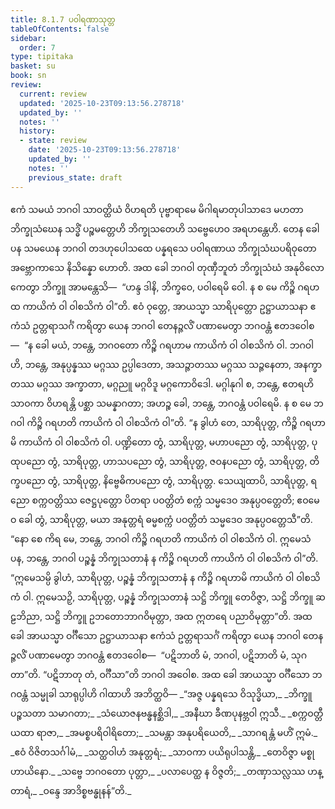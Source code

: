 ```yaml
---
title: 8.1.7 ပဝါရဏာသုတ္တ
tableOfContents: false
sidebar:
  order: 7
type: tipitaka
basket: su
book: sn
review:
  current: review
  updated: '2025-10-23T09:13:56.278718'
  updated_by: ''
  notes: ''
  history:
  - state: review
    date: '2025-10-23T09:13:56.278718'
    updated_by: ''
    notes: ''
    previous_state: draft
---
```



<ReviewStatus review={frontmatter.review} showDetails={true} />

<HypothesisAnnotation frontmatter={frontmatter} />

<DynamicBreadcrumb />

<Division number="215" book="sn" e="ch" v="18" p="310">

<Paragraph number="1336" book="sn">
ဧကံ သမယံ ဘဂဝါ သာဝတ္ထိယံ ဝိဟရတိ ပုဗ္ဗာရာမေ မိဂါရမာတုပါသာဒေ မဟတာ ဘိက္ခုသံဃေန သဒ္ဓိံ ပဉ္စမတ္တေဟိ ဘိက္ခုသတေဟိ သဗ္ဗေဟေဝ အရဟန္တေဟိ. တေန ခေါ ပန သမယေန ဘဂဝါ တဒဟုပေါသထေ ပန္နရသေ ပဝါရဏာယ ဘိက္ခုသံဃပရိဝုတော အဗ္ဘောကာသေ နိသိန္နော ဟောတိ. အထ ခေါ ဘဂဝါ တုဏှီဘူတံ ဘိက္ခုသံဃံ အနုဝိလောကေတွာ ဘိက္ခူ အာမန္တေသိ—  “ဟန္ဒ ဒါနိ, ဘိက္ခဝေ, ပဝါရေမိ ဝေါ. န စ မေ ကိဉ္စိ ဂရဟထ ကာယိကံ ဝါ ဝါစသိကံ ဝါ”တိ.
</Paragraph>

<Paragraph number="1337" book="sn">
ဧဝံ ဝုတ္တေ, အာယသ္မာ သာရိပုတ္တော ဥဋ္ဌာယာသနာ ဧကံသံ ဥတ္တရာသင်္ဂံ ကရိတွာ ယေန ဘဂဝါ တေနဉ္ဇလိံ ပဏာမေတွာ ဘဂဝန္တံ ဧတဒဝေါစ—  “န ခေါ မယံ, ဘန္တေ, ဘဂဝတော ကိဉ္စိ ဂရဟာမ ကာယိကံ ဝါ ဝါစသိကံ ဝါ. ဘဂဝါ ဟိ, ဘန္တေ, အနုပ္ပန္နဿ မဂ္ဂဿ ဥပ္ပါဒေတာ, အသဉ္ဇာတဿ မဂ္ဂဿ သဉ္ဇနေတာ, အနက္ခာတဿ မဂ္ဂဿ အက္ခာတာ, မဂ္ဂညူ မဂ္ဂဝိဒူ မဂ္ဂကောဝိဒေါ. မဂ္ဂါနုဂါ စ, ဘန္တေ, ဧတရဟိ သာဝကာ ဝိဟရန္တိ ပစ္ဆာ သမန္နာဂတာ; အဟဉ္စ ခေါ, ဘန္တေ, ဘဂဝန္တံ ပဝါရေမိ. န စ မေ ဘဂဝါ ကိဉ္စိ ဂရဟတိ ကာယိကံ ဝါ ဝါစသိကံ ဝါ”တိ.
</Paragraph>

<Paragraph number="1338" book="sn">
“န ခွါဟံ တေ, သာရိပုတ္တ, ကိဉ္စိ ဂရဟာမိ ကာယိကံ ဝါ ဝါစသိကံ ဝါ. ပဏ္ဍိတော တွံ, သာရိပုတ္တ, မဟာပညော တွံ, သာရိပုတ္တ, ပုထုပညော တွံ, သာရိပုတ္တ, ဟာသပညော တွံ, သာရိပုတ္တ, ဇဝနပညော တွံ, သာရိပုတ္တ, တိက္ခပညော တွံ, သာရိပုတ္တ, နိဗ္ဗေဓိကပညော တွံ, သာရိပုတ္တ. သေယျထာပိ, သာရိပုတ္တ, ရညော စက္ကဝတ္တိဿ ဇေဋ္ဌပုတ္တော ပိတရာ ပဝတ္တိတံ စက္ကံ သမ္မဒေဝ အနုပ္ပဝတ္တေတိ; ဧဝမေဝ ခေါ တွံ, သာရိပုတ္တ, မယာ အနုတ္တရံ ဓမ္မစက္ကံ ပဝတ္တိတံ သမ္မဒေဝ အနုပ္ပဝတ္တေသီ”တိ.
</Paragraph>

<Paragraph number="1339" book="sn">
“နော စေ ကိရ မေ, ဘန္တေ, ဘဂဝါ ကိဉ္စိ ဂရဟတိ ကာယိကံ ဝါ ဝါစသိကံ ဝါ. ဣမေသံ ပန, ဘန္တေ, ဘဂဝါ ပဉ္စန္နံ ဘိက္ခုသတာနံ န ကိဉ္စိ ဂရဟတိ ကာယိကံ ဝါ ဝါစသိကံ ဝါ”တိ. “ဣမေသမ္ပိ ခွါဟံ, သာရိပုတ္တ, ပဉ္စန္နံ ဘိက္ခုသတာနံ န ကိဉ္စိ ဂရဟာမိ ကာယိကံ ဝါ ဝါစသိကံ ဝါ. ဣမေသဉှိ, သာရိပုတ္တ, ပဉ္စန္နံ ဘိက္ခုသတာနံ သဋ္ဌိ ဘိက္ခူ တေဝိဇ္ဇာ, သဋ္ဌိ ဘိက္ခူ ဆဠဘိညာ, သဋ္ဌိ ဘိက္ခူ ဥဘတောဘာဂဝိမုတ္တာ, အထ ဣတရေ ပညာဝိမုတ္တာ”တိ.
</Paragraph>

<Paragraph number="1340" book="sn">
အထ ခေါ အာယသ္မာ ဝင်္ဂီသော ဥဋ္ဌာယာသနာ ဧကံသံ ဥတ္တရာသင်္ဂံ ကရိတွာ ယေန ဘဂဝါ တေနဉ္ဇလိံ ပဏာမေတွာ ဘဂဝန္တံ ဧတဒဝေါစ—  “ပဋိဘာတိ မံ, ဘဂဝါ, ပဋိဘာတိ မံ, သုဂတာ”တိ. “ပဋိဘာတု တံ, ဝင်္ဂီသာ”တိ ဘဂဝါ အဝေါစ. အထ ခေါ အာယသ္မာ ဝင်္ဂီသော ဘဂဝန္တံ သမ္မုခါ သာရုပ္ပါဟိ ဂါထာဟိ အဘိတ္ထဝိ—
</Paragraph>

<Paragraph number="1341" type="verses" book="sn">
_“အဇ္ဇ ပန္နရသေ ဝိသုဒ္ဓိယာ,_  
_ဘိက္ခူ ပဉ္စသတာ သမာဂတာ;_  
_သံယောဇနဗန္ဓနစ္ဆိဒါ,_  
_အနီဃာ ခီဏပုနဗ္ဘဝါ ဣသီ._  

</Paragraph>

<Paragraph number="1342" type="verses" book="sn">
_စက္ကဝတ္တီ ယထာ ရာဇာ,_  
_အမစ္စပရိဝါရိတော;_  
_သမန္တာ အနုပရိယေတိ,_  
_သာဂရန္တံ မဟိံ ဣမံ._  

</Paragraph>

<Paragraph number="1343" type="verses" book="sn">
_ဧဝံ ဝိဇိတသင်္ဂါမံ,_  
_သတ္ထဝါဟံ အနုတ္တရံ;_  
_သာဝကာ ပယိရုပါသန္တိ,_  
_တေဝိဇ္ဇာ မစ္စုဟာယိနော._  

</Paragraph>

<Paragraph number="1344" type="verses" book="sn">
_သဗ္ဗေ ဘဂဝတော ပုတ္တာ,_  
_ပလာပေတ္ထ န ဝိဇ္ဇတိ;_  
_တဏှာသလ္လဿ ဟန္တာရံ,_  
_ဝန္ဒေ အာဒိစ္စဗန္ဓုနန်”တိ._
</Paragraph>
</Division>